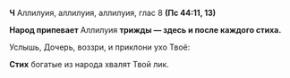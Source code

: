 **Ч** Аллилуия, аллилуия, аллилуия, глас 8 **(Пс 44:11, 13)**

**Народ припевает** Аллилуия **трижды — здесь и после каждого стиха.**

Услышь, Дочерь, воззри, и приклони ухо Твоё:

**Стих** богатые из народа хвалят Твой лик.
